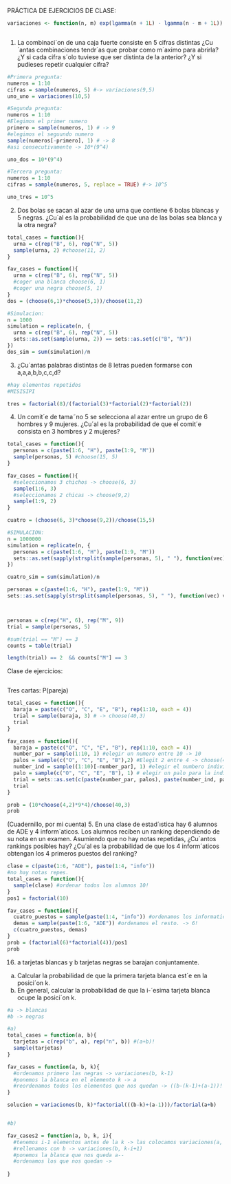 PRÁCTICA DE EJERCICIOS DE CLASE:

```r
variaciones <- function(n, m) exp(lgamma(n + 1L) - lgamma(n - m + 1L))

```

```r

```

1. La combinaci´on de una caja fuerte consiste en 5 cifras distintas ¿Cu´antas combinaciones tendr´as que
probar como m´aximo para abrirla? ¿Y si cada cifra s´olo tuviese que ser distinta de la anterior? ¿Y si
pudieses repetir cualquier cifra?

```r
#Primera pregunta:
numeros = 1:10
cifras = sample(numeros, 5) #-> variaciones(9,5)
uno_uno = variaciones(10,5)

#Segunda pregunta:
numeros = 1:10
#Elegimos el primer numero
primero = sample(numeros, 1) # -> 9
#elegimos el seguundo numero
sample(numeros[-primero], 1) # -> 8
#asi consecutivamente -> 10*(9^4)

uno_dos = 10*(9^4)

#Tercera pregunta:
numeros = 1:10
cifras = sample(numeros, 5, replace = TRUE) #-> 10^5

uno_tres = 10^5

```

2. Dos bolas se sacan al azar de una urna que contiene 6 bolas blancas y 5 negras. ¿Cu´al es la probabilidad
de que una de las bolas sea blanca y la otra negra?

```r
total_cases = function(){
  urna = c(rep("B", 6), rep("N", 5))
  sample(urna, 2) #choose(11, 2)
}

fav_cases = function(){
  urna = c(rep("B", 6), rep("N", 5))
  #coger una blanca choose(6, 1)
  #coger una negra choose(5, 1)
}
dos = (choose(6,1)*choose(5,1))/choose(11,2)

#Simulacion:
n = 1000
simulation = replicate(n, {
  urna = c(rep("B", 6), rep("N", 5))
  sets::as.set(sample(urna, 2)) == sets::as.set(c("B", "N"))
})
dos_sim = sum(simulation)/n
```

3. ¿Cu´antas palabras distintas de 8 letras pueden formarse con a,a,a,b,b,c,c,d?

```r
#hay elementos repetidos
#MISISIPI

tres = factorial(8)/(factorial(3)*factorial(2)*factorial(2))

```

4. Un comit´e de tama˜no 5 se selecciona al azar entre un grupo de 6 hombres y 9 mujeres. ¿Cu´al es la
probabilidad de que el comit´e consista en 3 hombres y 2 mujeres?

```r
total_cases = function(){
  personas = c(paste(1:6, "H"), paste(1:9, "M"))
  sample(personas, 5) #choose(15, 5)
}

fav_cases = function(){
  #seleccionamos 3 chichos -> choose(6, 3)
  sample(1:6, 3)
  #seleccionamos 2 chicas -> choose(9,2)
  sample(1:9, 2)
}

cuatro = (choose(6, 3)*choose(9,2))/choose(15,5)

#SIMULACION:
n = 1000000
simulation = replicate(n, {
  personas = c(paste(1:6, "H"), paste(1:9, "M"))
  sets::as.set(sapply(strsplit(sample(personas, 5), " "), function(vec) vec[2])) == sets::as.set(c(rep("H", 3), rep("M", 2)))
})

cuatro_sim = sum(simulation)/n

```



```r
personas = c(paste(1:6, "H"), paste(1:9, "M"))
sets::as.set(sapply(strsplit(sample(personas, 5), " "), function(vec) vec[2])) == sets::as.set(c(rep("H", 3), rep("M", 2)))



personas = c(rep("H", 6), rep("M", 9))
trial = sample(personas, 5)

#sum(trial == "M") == 3
counts = table(trial)

length(trial) == 2  && counts["M"] == 3

```

Clase de ejercicios:

```r

```


Tres cartas: P(pareja)

```r
total_cases = function(){
  baraja = paste(c("O", "C", "E", "B"), rep(1:10, each = 4))
  trial = sample(baraja, 3) # -> choose(40,3)
  trial
}

fav_cases = function(){
  baraja = paste(c("O", "C", "E", "B"), rep(1:10, each = 4))
  number_par = sample(1:10, 1) #elegir un numero entre 10 -> 10
  palos = sample(c("O", "C", "E", "B"),2) #Elegit 2 entre 4 -> choose(4, 2)
  number_ind = sample((1:10)[-number_par], 1) #elegir el numbero individual -> 9
  palo = sample(c("O", "C", "E", "B"), 1) # elegir un palo para la individual -> 4
  trial = sets::as.set(c(paste(number_par, palos), paste(number_ind, palo)))
  trial
}

prob = (10*choose(4,2)*9*4)/choose(40,3)
prob

```

(Cuadernillo, por mi cuenta)
5. En una clase de estad´ıstica hay 6 alumnos de ADE y 4 inform´aticos. Los alumnos reciben un ranking
dependiendo de su nota en un examen. Asumiendo que no hay notas repetidas, ¿Cu´antos rankings
posibles hay? ¿Cu´al es la probabilidad de que los 4 inform´aticos obtengan los 4 primeros puestos del
ranking?

```r
clase = c(paste(1:6, "ADE"), paste(1:4, "info"))
#no hay notas repes.
total_cases = function(){
  sample(clase) #ordenar todos los alumnos 10!
}
pos1 = factorial(10)

fav_cases = function(){
  cuatro_puestos = sample(paste(1:4, "info")) #ordenamos los informaticos en las cuatro primeros puestos. 4!
  demas = sample(paste(1:6, "ADE")) #ordenamos el resto. -> 6!
  c(cuatro_puestos, demas)
}
prob = (factorial(6)*factorial(4))/pos1
prob
```

16. a tarjetas blancas y b tarjetas negras se barajan conjuntamente.
(a) Calcular la probabilidad de que la primera tarjeta blanca est´e en la posici´on k.
(b) En general, calcular la probabilidad de que la i-´esima tarjeta blanca ocupe la posici´on k.

```r
#a -> blancas
#b -> negras

#a)
total_cases = function(a, b){
  tarjetas = c(rep("b", a), rep("n", b)) #(a+b)!
  sample(tarjetas)
}

fav_cases = function(a, b, k){
  #ordenamos primero las negras -> variaciones(b, k-1)
  #ponemos la blanca en el elemento k -> a
  #reordenamos todos los elementos que nos quedan -> ((b-(k-1)+(a-1))!
}

solucion = variaciones(b, k)*factorial(((b-k)+(a-1)))/factorial(a+b)


#b)

fav_cases2 = function(a, b, k, i){
  #tenemos i-1 elementos antes de la k -> las colocamos variaciones(a, i-1) * (a-1)
  #rellenamos con b -> variaciones(b, k-i+1)
  #ponemos la blanca que nos queda a--
  #ordenamos los que nos quedan -> 
  
}

```











